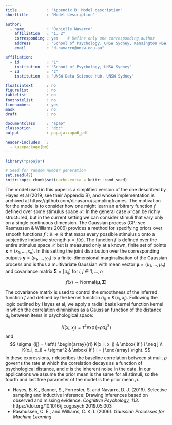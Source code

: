 ```yaml
---
title             : "Appendix B: Model description"
shorttitle        : "Model description"

author: 
  - name          : "Danielle Navarro"
    affiliation   : "1, 2"
    corresponding : yes    # Define only one corresponding author
    address       : "School of Psychology, UNSW Sydney, Kensington NSW 2052"
    email         : "d.navarro@unsw.edu.au"

affiliation:
  - id            : "1"
    institution   : "School of Psychology, UNSW Sydney"
  - id            : "2"
    institution   : "UNSW Data Science Hub, UNSW Sydney"

floatsintext      : no
figurelist        : no
tablelist         : no
footnotelist      : no
linenumbers       : yes
mask              : no
draft             : no

documentclass     : "apa6"
classoption       : "doc"
output            : papaja::apa6_pdf

header-includes   :
  - \usepackage{bm}
---
```



```r
library("papaja")
```

```r
# Seed for random number generation
set.seed(42)
knitr::opts_chunk$set(cache.extra = knitr::rand_seed)
```

The model used in this paper is a simplified version of the one described by Hayes et al (2019, see their Appendix B), and whose implementation is archived at https://github.com/djnavarro/samplingframes. The motivation for the model is to consider how one might learn an arbitrary function $f$ defined over some stimulus space $\mathcal{X}$. In the general case $\mathcal{X}$ can be richly structured, but in the current setting we can consider stimuli that vary
only on a single continuous dimension. The Gaussian process (GP; see Rasmussen & Williams 2006) provides a method
for specifying priors over smooth functions $f : \mathbb{R} \rightarrow \mathbb{R}$ that maps every possible stimulus $x$ onto a subjective inductive strength $y = f(x)$. The function $f$ is defined over the entire stimulus space $\mathcal{X}$ but is measured only at a known, finite set of points $\bm{x} = (x_1, \ldots, x_n)$. In this setting the joint distribution over the corresponding outputs $\bm{y} = (y_1, \ldots, y_n)$ is a finite-dimensional marginalisation of the Gaussian process and is thus a multivariate Gaussian with mean vector $\bm{\mu} = (\mu_1, \ldots, \mu_n)$ and covariance matrix $\bm{\Sigma} = [\sigma_{ij}]$ for $i, j \in 1, \ldots, n$

$$
f(x) \sim \mbox{Normal}(\bm\mu, \bm\Sigma)
$$

The covariance matrix is used to control the smoothness of the inferred function $f$ and defined by the kernel function $\sigma_{ij} = K(x_i, x_j)$. Following the logic outlined by Hayes et al, we apply a radial basis kernel function kernel in which the correlation diminishes as a Gaussian function of the distance $d_{ij}$ between items in psychological space: 

$$
K(x_i, x_j) = \tau^2 \exp\left(-\rho {d_ij}^2\right)
$$
and 
$$
\sigma_{ij} = \left\{ \begin{array}{rl} K(x_i, x_j) & \mbox{ if } i \neq j \\ K(x_i, x_i) + \sigma^2 & \mbox{ if } i = j \end{array}  \right.
$$
In these expressions, $\tau$ describes the baseline correlation between stimuli, $\rho$ governs the rate at which the correlation decays as a function of psychological distance, and $\sigma$ is the inherent noise in the data. In our applications we assume the prior mean is the same for all stimuli, so the fourth and last free parameter of the model is the prior mean $\mu$. 


- Hayes, B. K., Banner, S., Forrester, S. and Navarro, D. J. (2019). Selective sampling and inductive inference: Drawing inferences based on observed and missing evidence. *Cognitive Psychology, 113*. https://doi.org/10.1016/j.cogpsych.2019.05.003
- Rasmussen, C. E., and Williams, C. K. I. (2006). *Gaussian Processes for Machine Learning*


